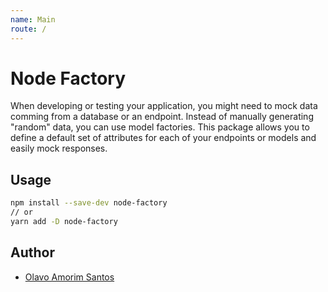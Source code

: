 ```yaml
---
name: Main
route: /
---
```


# Node Factory

When developing or testing your application, you might need to mock data comming from a database or an endpoint. Instead of manually generating "random" data, you can use model factories.
This package allows you to define a default set of attributes for each of your endpoints or models and easily mock responses.

## Usage

```bash
npm install --save-dev node-factory
// or
yarn add -D node-factory
```

## Author

- [Olavo Amorim Santos](https://github.com/olavoasantos)

